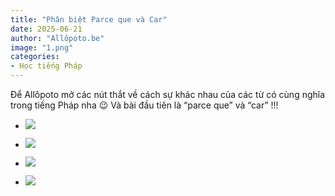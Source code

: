 ```yaml
---
title: "Phân biệt Parce que và Car"
date: 2025-06-21
author: "Allôpoto.be"
image: "1.png"
categories:
- Học tiếng Pháp 
---
```


Để Allôpoto mở các nút thắt về cách sự khác nhau của các từ có cùng nghĩa trong tiếng Pháp nha 😉 Và bài đầu tiên là "parce que" và "car" !!!

-   ![](2.png)

-   ![](3.png)

-   ![](4.png)

-   ![](5.png)
